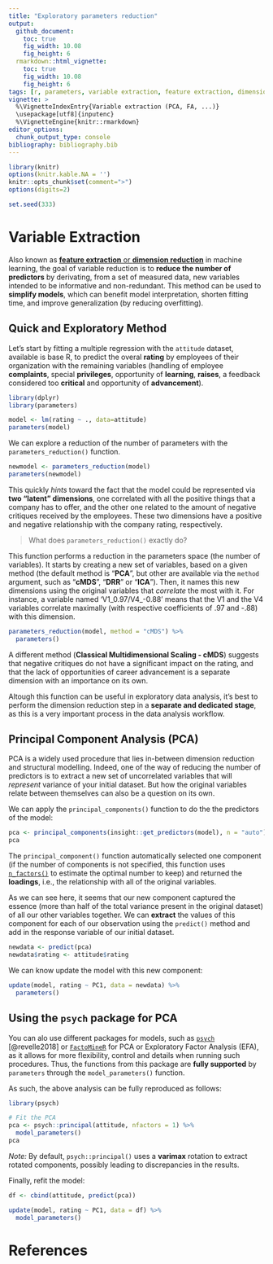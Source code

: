 ```yaml
---
title: "Exploratory parameters reduction"
output: 
  github_document:
    toc: true
    fig_width: 10.08
    fig_height: 6
  rmarkdown::html_vignette:
    toc: true
    fig_width: 10.08
    fig_height: 6
tags: [r, parameters, variable extraction, feature extraction, dimension extraction]
vignette: >
  %\VignetteIndexEntry{Variable extraction (PCA, FA, ...)}
  \usepackage[utf8]{inputenc}
  %\VignetteEngine{knitr::rmarkdown}
editor_options: 
  chunk_output_type: console
bibliography: bibliography.bib
---
```


```r
library(knitr)
options(knitr.kable.NA = '')
knitr::opts_chunk$set(comment=">")
options(digits=2)

set.seed(333)
```

# Variable Extraction

Also known as [**feature extraction** or **dimension reduction**](https://en.wikipedia.org/wiki/Feature_extraction) in machine learning, the goal of variable reduction is to **reduce the number of predictors** by derivating, from a set of measured data, new variables intended to be informative and non-redundant. This method can be used to **simplify models**, which can benefit model interpretation, shorten fitting time, and improve generalization (by reducing overfitting).


## Quick and Exploratory Method

Let's start by fitting a multiple regression with the `attitude` dataset, available is base R, to predict the overal **rating** by employees of their organization with the remaining variables (handling of employee **complaints**, special **privileges**, opportunity of **learning**, **raises**, a feedback considered too **critical** and opportunity of **advancement**).

```r
library(dplyr)
library(parameters)

model <- lm(rating ~ ., data=attitude)
parameters(model)
```

We can explore a reduction of the number of parameters with the `parameters_reduction()` function. 

```r
newmodel <- parameters_reduction(model)
parameters(newmodel)
```

This quickly *hints* toward the fact that the model could be represented via **two "latent" dimensions**, one correlated with all the positive things that a company has to offer, and the other one related to the amount of negative critiques received by the employees. These two dimensions have a positive and negative relationship with the company rating, respectively.

> What does `parameters_reduction()` exactly do?

This function performs a reduction in the parameters space (the number of variables). It starts by creating a new set of variables, based on a given method (the default method is "**PCA**", but other are available via the `method` argument, such as "**cMDS**", "**DRR**" or "**ICA**"). Then, it names this new dimensions using the original variables that *correlate* the most with it. For instance, a variable named 'V1_0.97/V4_-0.88' means that the V1 and the V4 variables correlate maximally (with respective coefficients of .97 and -.88) with this dimension.

```r
parameters_reduction(model, method = "cMDS") %>% 
  parameters()
```

A different method (**Classical Multidimensional Scaling - cMDS**) suggests that negative critiques do not have a significant impact on the rating, and that the lack of opportunities of career advancement is a separate dimension with an importance on its own.

Altough this function can be useful in exploratory data analysis, it's best to perform the dimension reduction step in a **separate and dedicated stage**, as this is a very important process in the data analysis workflow.


## Principal Component Analysis (PCA)

PCA is a widely used procedure that lies in-between dimension reduction and structural modelling. Indeed, one of the way of reducing the number of predictors is to extract a new set of uncorrelated variables that will *represent* variance of your initial dataset. But how the original variables relate between themselves can also be a question on its own.

We can apply the `principal_components()` function to do the the predictors of the model:

```r
pca <- principal_components(insight::get_predictors(model), n = "auto")
pca
```

The `principal_component()` function automatically selected one component (if the number of components is not specified, this function uses [`n_factors()`](https://easystats.github.io/parameters/articles/n_factors.html) to estimate the optimal number to keep) and returned the **loadings**, i.e., the relationship with all of the original variables. 

As we can see here, it seems that our new component captured the essence (more than half of the total variance present in the original dataset) of all our other variables together. We can **extract** the values of this component for each of our observation using the `predict()` method and add in the response variable of our initial dataset.

```r
newdata <- predict(pca)
newdata$rating <- attitude$rating
```

We can know update the model with this new component:
```r
update(model, rating ~ PC1, data = newdata) %>% 
  parameters()
```


## Using the `psych` package for PCA

You can alo use different packages for models, such as [`psych`](https://cran.r-project.org/package=psych) [@revelle2018] or [`FactoMineR`](http://factominer.free.fr/) for PCA or Exploratory Factor Analysis (EFA), as it allows for more flexibility, control and details when running such procedures. Thus, the functions from this package are **fully supported** by `parameters` through the `model_parameters()` function.

As such, the above analysis can be fully reproduced as follows:

```r
library(psych)

# Fit the PCA
pca <- psych::principal(attitude, nfactors = 1) %>% 
  model_parameters()
pca
```

*Note:* By default, `psych::principal()` uses a **varimax** rotation to extract rotated components, possibly leading to discrepancies in the results.

Finally, refit the model:

```r
df <- cbind(attitude, predict(pca))

update(model, rating ~ PC1, data = df) %>% 
  model_parameters()
```



# References